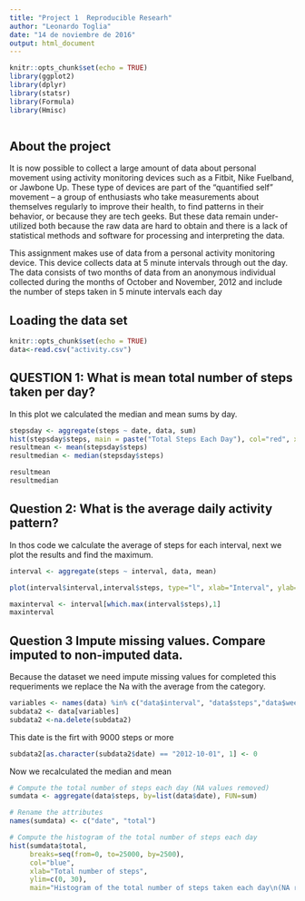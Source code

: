 ---
title: "Project 1  Reproducible Researh"
author: "Leonardo Toglia"
date: "14 de noviembre de 2016"
output: html_document
---


```{r setup, include=FALSE}
knitr::opts_chunk$set(echo = TRUE)
library(ggplot2)
library(dplyr)
library(statsr)
library(Formula)
library(Hmisc)



```

## About the project
It is now possible to collect a large amount of data about personal movement using activity monitoring devices such as a Fitbit, Nike Fuelband, or Jawbone Up. These type of devices are part of the “quantified self” movement – a group of enthusiasts who take measurements about themselves regularly to improve their health, to find patterns in their behavior, or because they are tech geeks. But these data remain under-utilized both because the raw data are hard to obtain and there is a lack of statistical methods and software for processing and interpreting the data.

This assignment makes use of data from a personal activity monitoring device. This device collects data at 5 minute intervals through out the day. The data consists of two months of data from an anonymous individual collected during the months of October and November, 2012 and include the number of steps taken in 5 minute intervals each day

## Loading the data set 

```{r }
knitr::opts_chunk$set(echo = TRUE)
data<-read.csv("activity.csv")
```


## QUESTION 1: What is mean total number of steps taken per day?

In this plot we calculated the median and mean sums by day.
```{r ,echo=TRUE}
stepsday <- aggregate(steps ~ date, data, sum)
hist(stepsday$steps, main = paste("Total Steps Each Day"), col="red", xlab="# of Steps")
resultmean <- mean(stepsday$steps)
resultmedian <- median(stepsday$steps)

resultmean
resultmedian
```

## Question 2: What is the average daily activity pattern?
In thos code we calculate the average of steps for each interval, next we plot the results and find the maximum.
```{r, echo=TRUE}
interval <- aggregate(steps ~ interval, data, mean)

plot(interval$interval,interval$steps, type="l", xlab="Interval", ylab="# of Steps",main="Average Number of Steps per Day by Interval")

maxinterval <- interval[which.max(interval$steps),1]
maxinterval
```

## Question 3 Impute missing values. Compare imputed to non-imputed data.
Because the dataset we need   impute missing values for completed this requeriments we replace the Na with the average from the category.

```{r}
variables <- names(data) %in% c("data$interval", "data$steps","data$weekdays")
subdata2 <- data[variables]
subdata2 <-na.delete(subdata2)
```

This date is the firt with 9000 steps or more 
```{r,echo=TRUE}
subdata2[as.character(subdata2$date) == "2012-10-01", 1] <- 0
```

Now we recalculated the median and mean 


```{r}
# Compute the total number of steps each day (NA values removed)
sumdata <- aggregate(data$steps, by=list(data$date), FUN=sum)

# Rename the attributes
names(sumdata) <- c("date", "total")

# Compute the histogram of the total number of steps each day
hist(sumdata$total, 
     breaks=seq(from=0, to=25000, by=2500),
     col="blue", 
     xlab="Total number of steps", 
     ylim=c(0, 30), 
     main="Histogram of the total number of steps taken each day\n(NA replaced by mean value)")
```


```

```

